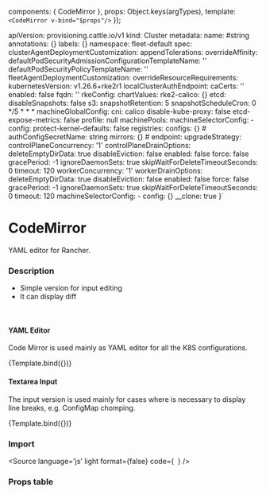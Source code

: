 
<Meta 
  title="Components/CodeMirror"
  component={CodeMirror}
/>

  components: { CodeMirror },
  props:      Object.keys(argTypes),
  template:   `<CodeMirror v-bind="$props"/>`
});


  apiVersion: provisioning.cattle.io/v1
kind: Cluster
metadata:
  name: #string
  annotations:
    {}
  labels:
    {}
  namespace: fleet-default
spec:
  clusterAgentDeploymentCustomization:
    appendTolerations:
    overrideAffinity:
  defaultPodSecurityAdmissionConfigurationTemplateName: ''
  defaultPodSecurityPolicyTemplateName: ''
  fleetAgentDeploymentCustomization:
    overrideResourceRequirements:
  kubernetesVersion: v1.26.6+rke2r1
  localClusterAuthEndpoint:
    caCerts: ''
    enabled: false
    fqdn: ''
  rkeConfig:
    chartValues:
      rke2-calico: {}
    etcd:
      disableSnapshots: false
      s3:
      snapshotRetention: 5
      snapshotScheduleCron: 0 */5 * * *
    machineGlobalConfig:
      cni: calico
      disable-kube-proxy: false
      etcd-expose-metrics: false
      profile: null
    machinePools:
    machineSelectorConfig:
      - config:
          protect-kernel-defaults: false
    registries:
      configs:
        {}
        #  authConfigSecretName: string
      mirrors:
        {}
        #  endpoint:
    upgradeStrategy:
      controlPlaneConcurrency: '1'
      controlPlaneDrainOptions:
        deleteEmptyDirData: true
        disableEviction: false
        enabled: false
        force: false
        gracePeriod: -1
        ignoreDaemonSets: true
        skipWaitForDeleteTimeoutSeconds: 0
        timeout: 120
      workerConcurrency: '1'
      workerDrainOptions:
        deleteEmptyDirData: true
        disableEviction: false
        enabled: false
        force: false
        gracePeriod: -1
        ignoreDaemonSets: true
        skipWaitForDeleteTimeoutSeconds: 0
        timeout: 120
  machineSelectorConfig:
    - config: {}
__clone: true
}`

# CodeMirror

YAML editor for Rancher.

### Description

- Simple version for input editing
- It can display diff

<br/>

#### YAML Editor

Code Mirror is used mainly as YAML editor for all the K8S configurations.

<Canvas>
  <Story
    name="Yaml"
    args={{
      value: editorValueExample,
      mode: 'edit',
      options: {},
      asTextArea: false
    }}>
    {Template.bind({})}
  </Story>
</Canvas>


#### Textarea Input

The input version is used mainly for cases where is necessary to display line breaks, e.g. ConfigMap chomping.

<Canvas>
  <Story
    name="Textarea"
    args={{
      value: `
Some
values
      `,
      mode: 'edit',
      options: {},
      asTextArea: true
    }}>
    {Template.bind({})}
  </Story>
</Canvas>

### Import

<Source
  language='js'
  light
  format={false}
  code={`
  `}
/>

### Props table

<ArgsTable of={CodeMirror} />
